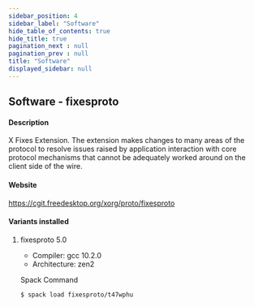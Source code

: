 ```yaml
---
sidebar_position: 4
sidebar_label: "Software"
hide_table_of_contents: true
hide_title: true
pagination_next : null
pagination_prev : null
title: "Software"
displayed_sidebar: null
---
```


## Software - fixesproto


#### Description
X Fixes Extension. The extension makes changes to many areas of the protocol to resolve issues raised by application interaction with core protocol mechanisms that cannot be adequately worked around on the client side of the wire.

#### Website
https://cgit.freedesktop.org/xorg/proto/fixesproto

#### Variants installed

1. fixesproto 5.0

    - Compiler: gcc 10.2.0
    - Architecture: zen2

    Spack Command
    ```bash
    $ spack load fixesproto/t47wphu
    ```
